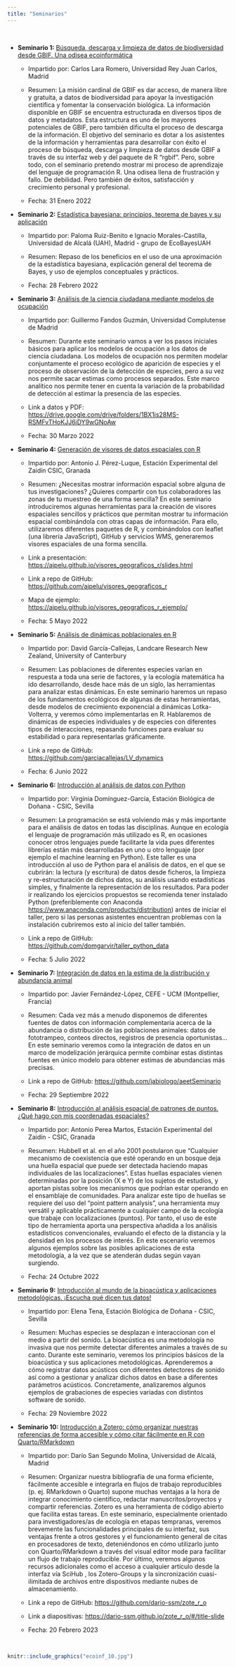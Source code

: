 ```yaml
---
title: "Seminarios"
---
```


<br>

-   **Seminario 1:** [Búsqueda, descarga y limpieza de datos de biodiversidad desde GBIF. Una odisea ecoinformática](https://www.youtube.com/watch?v=VSUEi50tkAI)

    -   Impartido por: Carlos Lara Romero, Universidad Rey Juan Carlos, Madrid

    -   Resumen: La misión cardinal de GBIF es dar acceso, de manera libre y gratuita, a datos de biodiversidad para apoyar la investigación científica y fomentar la conservación biológica. La información disponible en GBIF se encuentra estructurada en diversos tipos de datos y metadatos. Esta estructura es uno de los mayores potenciales de GBIF, pero también dificulta el proceso de descarga de la información. El objetivo del seminario es dotar a los asistentes de la información y herramientas para desarrollar con éxito el proceso de búsqueda, descarga y limpieza de datos desde GBIF a través de su interfaz web y del paquete de R "rgbif". Pero, sobre todo, con el seminario pretendo mostrar mi proceso de aprendizaje del lenguaje de programación R. Una odisea llena de frustración y fallo. De debilidad. Pero también de éxitos, satisfacción y crecimiento personal y profesional.

    -   Fecha: 31 Enero 2022

-   **Seminario 2:** [Estadística bayesiana: principios, teorema de bayes y su aplicación](https://www.youtube.com/watch?v=usB7reMJxLU)

    -   Impartido por: Paloma Ruiz-Benito e Ignacio Morales-Castilla, Universidad de Alcalá (UAH), Madrid - grupo de EcoBayesUAH

    -   Resumen: Repaso de los beneficios en el uso de una aproximación de la estadística bayesiana, explicación general del teorema de Bayes, y uso de ejemplos conceptuales y prácticos.

    -   Fecha: 28 Febrero 2022

-   **Seminario 3:** [Análisis de la ciencia ciudadana mediante modelos de ocupación](https://www.youtube.com/watch?v=OKEtldANpHA)

    -   Impartido por: Guillermo Fandos Guzmán, Universidad Complutense de Madrid

    -   Resumen: Durante este seminario vamos a ver los pasos iniciales básicos para aplicar los modelos de ocupación a los datos de ciencia ciudadana. Los modelos de ocupación nos permiten modelar conjuntamente el proceso ecológico de aparición de especies y el proceso de observación de la detección de especies, pero a su vez nos permite sacar estimas como procesos separados. Este marco analítico nos permite tener en cuenta la variación de la probabilidad de detección al estimar la presencia de las especies.

    -   Link a datos y PDF: <https://drive.google.com/drive/folders/1BX1js28MS-RSMFvTHoKJJ6iDY9wGNoAw>

    -   Fecha: 30 Marzo 2022

-   **Seminario 4:** [Generación de visores de datos espaciales con R](https://www.youtube.com/watch?v=niPkyIrEv-k)

    -   Impartido por: Antonio J. Pérez-Luque, Estación Experimental del Zaidín CSIC, Granada

    -   Resumen: ¿Necesitas mostrar información espacial sobre alguna de tus investigaciones? ¿Quieres compartir con tus colaboradores las zonas de tu muestreo de una forma sencilla? En este seminario introduciremos algunas herramientas para la creación de visores espaciales sencillos y prácticos que permitan mostrar tu información espacial combinándola con otras capas de información. Para ello, utilizaremos diferentes paquetes de R, y combinándolos con leaflet (una librería JavaScript), GitHub y servicios WMS, generaremos visores espaciales de una forma sencilla.

    -   Link a presentación: <https://ajpelu.github.io/visores_geograficos_r/slides.html>

    -   Link a repo de GitHub: <https://github.com/ajpelu/visores_geograficos_r>

    -   Mapa de ejemplo: <https://ajpelu.github.io/visores_geograficos_r_ejemplo/>

    -   Fecha: 5 Mayo 2022

-   **Seminario 5:** [Análisis de dinámicas poblacionales en R](https://www.youtube.com/watch?v=oAC7DVWAMRc)

    -   Impartido por: David García-Callejas, Landcare Research New Zealand, University of Canterbury

    -   Resumen: Las poblaciones de diferentes especies varían en respuesta a toda una serie de factores, y la ecología matemática ha ido desarrollando, desde hace más de un siglo, las herramientas para analizar estas dinámicas. En este seminario haremos un repaso de los fundamentos ecológicos de algunas de estas herramientas, desde modelos de crecimiento exponencial a dinámicas Lotka-Volterra, y veremos cómo implementarlas en R. Hablaremos de dinámicas de especies individuales y de especies con diferentes tipos de interacciones, repasando funciones para evaluar su estabilidad o para representarlas gráficamente.

    -   Link a repo de GitHub: <https://github.com/garciacallejas/LV_dynamics>

    -   Fecha: 6 Junio 2022

-   **Seminario 6:** [Introducción al análisis de datos con Python](https://www.youtube.com/watch?v=0_73g05Wjgc)

    -   Impartido por: Virginia Domínguez-García, Estación Biológica de Doñana - CSIC, Sevilla

    -   Resumen: La programación se está volviendo más y más importante para el análisis de datos en todas las disciplinas. Aunque en ecología el lenguaje de programación más utilizado es R, en ocasiones conocer otros lenguajes puede facilitarte la vida pues diferentes librerías están más desarrolladas en uno u otro lenguaje (por ejemplo el machine learning en Python). Este taller es una introducción al uso de Python para el análisis de datos, en el que se cubrirán: la lectura (y escritura) de datos desde ficheros, la limpieza y re-estructuración de dichos datos, su análisis usando estadísticas simples, y finalmente la representación de los resultados. Para poder ir realizando los ejercicios propuestos se recomienda tener instalado Python (preferiblemente con Anaconda <https://www.anaconda.com/products/distribution>) antes de iniciar el taller, pero si las personas asistentes encuentran problemas con la instalación cubriremos esto al inicio del taller también.

    -   Link a repo de GitHub: <https://github.com/domgarvir/taller_python_data>

    -   Fecha: 5 Julio 2022

-   **Seminario 7:** [Integración de datos en la estima de la distribución y abundancia animal](https://www.youtube.com/watch?v=ybD4GM_OB3M)

    -   Impartido por: Javier Fernández-López, CEFE - UCM (Montpellier, Francia)

    -   Resumen: Cada vez más a menudo disponemos de diferentes fuentes de datos con información complementaria acerca de la abundancia o distribución de las poblaciones animales: datos de fototrampeo, conteos directos, registros de presencia oportunistas... En este seminario veremos como la integración de datos en un marco de modelización jerárquica permite combinar estas distintas fuentes en único modelo para obtener estimas de abundancias más precisas.

    -   Link a repo de GitHub: <https://github.com/jabiologo/aeetSeminario>

    -   Fecha: 29 Septiembre 2022

-   **Seminario 8:** [Introducción al análisis espacial de patrones de puntos. ¿Qué hago con mis coordenadas espaciales?](https://www.youtube.com/watch?v=1ye4v3ugAfc)

    -   Impartido por: Antonio Perea Martos, Estación Experimental del Zaidín - CSIC, Granada

    -   Resumen: Hubbell et al. en el año 2001 postularon que "Cualquier mecanismo de coexistencia que esté operando en un bosque deja una huella espacial que puede ser detectada haciendo mapas individuales de las localizaciones". Estas huellas espaciales vienen determinadas por la posición (X e Y) de los sujetos de estudios, y aportan pistas sobre los mecanismos que podrían estar operando en el ensamblaje de comunidades. Para analizar este tipo de huellas se requiere del uso del "point pattern analysis", una herramienta muy versátil y aplicable prácticamente a cualquier campo de la ecología que trabaje con localizaciones (puntos). Por tanto, el uso de este tipo de herramienta aporta una perspectiva añadida a los análisis estadísticos convencionales, evaluando el efecto de la distancia y la densidad en los procesos de interés. En este escenario veremos algunos ejemplos sobre las posibles aplicaciones de esta metodología, a la vez que se atenderán dudas según vayan surgiendo.

    -   Fecha: 24 Octubre 2022

-   **Seminario 9:** [Introducción al mundo de la bioacústica y aplicaciones metodológicas. ¡Escucha qué dicen tus datos!](https://www.youtube.com/watch?v=ZwKuy6E-GhE)

    -   Impartido por: Elena Tena, Estación Biológica de Doñana - CSIC, Sevilla

    -   Resumen: Muchas especies se desplazan e interaccionan con el medio a partir del sonido. La bioacústica es una metodología no invasiva que nos permite detectar diferentes animales a través de su canto. Durante este seminario, veremos los principios básicos de la bioacústica y sus aplicaciones metodológicas. Aprenderemos a cómo registrar datos acústicos con diferentes detectores de sonido así como a gestionar y analizar dichos datos en base a diferentes parámetros acústicos. Concretamente, analizaremos algunos ejemplos de grabaciones de especies variadas con distintos software de sonido.

    -   Fecha: 29 Noviembre 2022

-   **Seminario 10:** [Introducción a Zotero: cómo organizar nuestras referencias de forma accesible y cómo citar fácilmente en R con Quarto/RMarkdown](https://www.youtube.com/watch?v=nkEM6ny_E9U)

    -   Impartido por: Darío San Segundo Molina, Universidad de Alcalá, Madrid

    -   Resumen: Organizar nuestra bibliografía de una forma eficiente, fácilmente accesible e integrarla en flujos de trabajo reproducibles (p. ej. RMarkdown o Quarto) supone muchas ventajas a la hora de integrar conocimiento científico, redactar manuscritos/proyectos y compartir referencias. Zotero es una herramienta de código abierto que facilita estas tareas. En este seminario, especialmente orientado para investigadores/as de ecología en etapas tempranas, veremos brevemente las funcionalidades principales de su interfaz, sus ventajas frente a otros gestores y el funcionamiento general de citas en procesadores de texto, deteniéndonos en cómo utilizarlo junto con Quarto/RMarkdown a través del visual editor mode para facilitar un flujo de trabajo reproducible. Por último, veremos algunos recursos adicionales como el acceso a cualquier artículo desde la interfaz vía SciHub , los Zotero-Groups y la sincronización cuasi-ilimitada de archivos entre dispositivos mediante nubes de almacenamiento.

    -   Link a repo de GitHub: <https://github.com/dario-ssm/zote_r_o>

    -   Link a diapositivas: <https://dario-ssm.github.io/zote_r_o/#/title-slide>

    -   Fecha: 20 Febrero 2023

<br>

```r
knitr::include_graphics("ecoinf_10.jpg")
```
